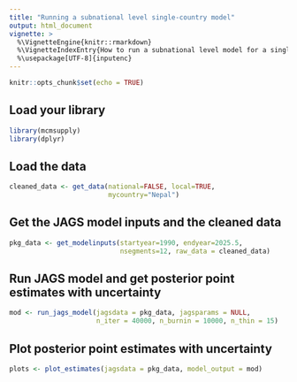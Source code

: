 ```yaml
---
title: "Running a subnational level single-country model"
output: html_document
vignette: >
  %\VignetteEngine{knitr::rmarkdown}
  %\VignetteIndexEntry{How to run a subnational level model for a single country}
  %\usepackage[UTF-8]{inputenc}
---
```



```r
knitr::opts_chunk$set(echo = TRUE)
```


## Load your library

```r
library(mcmsupply)
library(dplyr)
```


## Load the data 

```r
cleaned_data <- get_data(national=FALSE, local=TRUE,
                         mycountry="Nepal")
```


## Get the JAGS model inputs and the cleaned data

```r
pkg_data <- get_modelinputs(startyear=1990, endyear=2025.5,
                            nsegments=12, raw_data = cleaned_data)

```


## Run JAGS model and get posterior point estimates with uncertainty

```r
mod <- run_jags_model(jagsdata = pkg_data, jagsparams = NULL,
                      n_iter = 40000, n_burnin = 10000, n_thin = 15)
```


## Plot posterior point estimates with uncertainty

```r
plots <- plot_estimates(jagsdata = pkg_data, model_output = mod)
```

